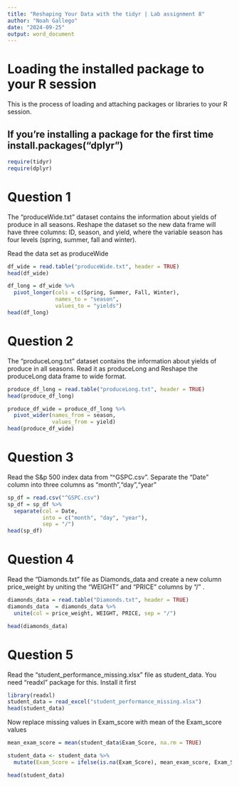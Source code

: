 ```yaml
---
title: "Reshaping Your Data with the tidyr | Lab assignment 8"
author: "Noah Gallego"
date: "2024-09-25"
output: word_document
---
```


# Loading the installed package to your R session

This is the process of loading and attaching packages or libraries to your R session.

## If you're installing a package for the first time install.packages("dplyr")

```r
require(tidyr)
require(dplyr)
```

# Question 1

The “produceWide.txt” dataset contains the information
about yields of produce in all seasons. Reshape the dataset so the
new data frame will have three columns: ID, season, and yield,
where the variable season has four levels (spring, summer, fall and
winter).

Read the data set as produceWide

```r
df_wide = read.table("produceWide.txt", header = TRUE)
head(df_wide)
```

```r
df_long = df_wide %>% 
  pivot_longer(cols = c(Spring, Summer, Fall, Winter),
               names_to = "season",
               values_to = "yields")
head(df_long)
```


# Question 2

The “produceLong.txt” dataset contains the information
about yields of produce in all seasons. Read it as produceLong and Reshape the produceLong data frame to wide format.


```r
produce_df_long = read.table("produceLong.txt", header = TRUE)
head(produce_df_long)
```


```r
produce_df_wide = produce_df_long %>%
  pivot_wider(names_from = season,
              values_from = yield)
head(produce_df_wide)
```




# Question 3

Read the S&p 500 index data from "^GSPC.csv". Separate the "Date" column into three columns as "month","day","year"

```r
sp_df = read.csv("^GSPC.csv")
sp_df = sp_df %>%
  separate(col = Date,
           into = c("month", "day", "year"),
           sep = "/")
head(sp_df)
```


# Question 4

Read the "Diamonds.txt" file as Diamonds_data and create a new column price_weight by uniting the “WEIGHT” and
“PRICE” columns by "/" .

```r
diamonds_data = read.table("Diamonds.txt", header = TRUE)
diamonds_data  = diamonds_data %>%
  unite(col = price_weight, WEIGHT, PRICE, sep = "/")

head(diamonds_data)
```

# Question 5

Read the "student_performance_missing.xlsx" file as student_data. You need "readxl" package for this. Install it first

```r
library(readxl)
student_data = read_excel("student_performance_missing.xlsx")
head(student_data)
```


Now replace missing values in Exam_score with mean of the Exam_score values

```r
mean_exam_score = mean(student_data$Exam_Score, na.rm = TRUE)

student_data <- student_data %>%
  mutate(Exam_Score = ifelse(is.na(Exam_Score), mean_exam_score, Exam_Score))

head(student_data)
```

